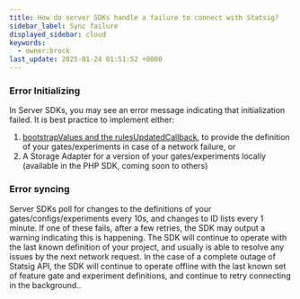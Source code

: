 ```yaml
---
title: How do server SDKs handle a failure to connect with Statsig?
sidebar_label: Sync failure
displayed_sidebar: cloud
keywords:
  - owner:brock
last_update: 2025-01-24 01:51:52 +0000
---
```


### Error Initializing

In Server SDKs, you may see an error message indicating that initialization failed.  It is best practice to implement either:

1. [bootstrapValues and the rulesUpdatedCallback](/server/nodejsServerSDK#statsig-options), to provide the definition of your gates/experiments in case of a network failure, or
2. A Storage Adapter for a version of your gates/experiments locally (available in the PHP SDK, coming soon to others)

### Error syncing

Server SDKs poll for changes to the definitions of your gates/configs/experiments every 10s, and changes to ID lists every 1 minute.
If one of these fails, after a few retries, the SDK may output a warning indicating this is happening.  The SDK will continue to operate with the last known definition of your project, and usually is able
to resolve any issues by the next network request.  In the case of a complete outage of Statsig API, the SDK will continue to operate offline with the last known set of feature gate and experiment definitions, and continue to retry connecting in the background..
